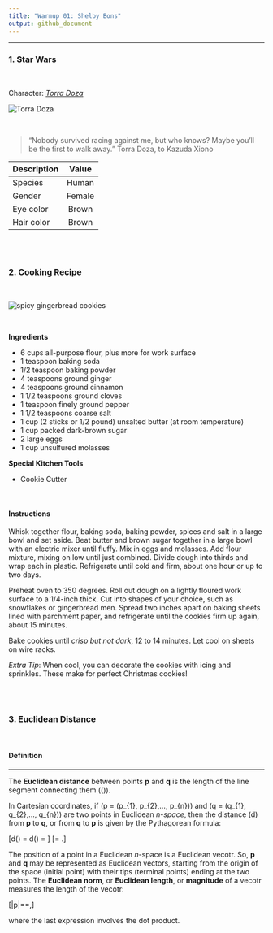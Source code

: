 ```yaml
---
title: "Warmup 01: Shelby Bons"
output: github_document
---
```


----

### 1. Star Wars

<br>

Character: [*Torra Doza*](https://starwars.fandom.com/wiki/Torra_Doza)


![](https://vignette.wikia.nocookie.net/starwars/images/1/1c/SWResistance-TorraDoza.jpg/revision/latest?cb=20180914205610 "Torra Doza")

<br> 

> "Nobody survived racing against me, but who knows? Maybe you'll be the first to walk away."
> Torra Doza, to Kazuda Xiono


|Description|Value |  
|  -------- |:---: |
|Species    |Human |
|Gender     |Female|
|Eye color  |Brown |
|Hair color |Brown |


<br><br>

### 2. Cooking Recipe

<br>

![](https://i1.wp.com/farm6.static.flickr.com/5203/5283446416_d2811e4d59_z.jpg "spicy gingerbread cookies")

<br>

**Ingredients**

* 6 cups all-purpose flour, plus more for work surface
* 1 teaspoon baking soda
* 1/2 teaspoon baking powder
* 4 teaspoons ground ginger
* 4 teaspoons ground cinnamon
* 1 1/2 teaspoons ground cloves
* 1 teaspoon finely ground pepper
* 1 1/2 teaspoons coarse salt
* 1 cup (2 sticks or 1/2 pound) unsalted butter (at room temperature)
* 1 cup packed dark-brown sugar
* 2 large eggs
* 1 cup unsulfured molasses


**Special Kitchen Tools**

* Cookie Cutter

<br>

#### Instructions


Whisk together flour, baking soda, baking powder, spices and salt in a large bowl and set aside. Beat butter and brown sugar together in a large bowl with an electric mixer until fluffy. Mix in eggs and molasses. Add flour mixture, mixing on low until just combined. Divide dough into thirds and wrap each in plastic. Refrigerate until cold and firm, about one hour or up to two days.

Preheat oven to 350 degrees. Roll out dough on a lightly floured work surface to a 1/4-inch thick. Cut into shapes of your choice, such as snowflakes or gingerbread men. Spread two inches apart on baking sheets lined with parchment paper, and refrigerate until the cookies firm up again, about 15 minutes.

Bake cookies until *crisp but not dark*, 12 to 14 minutes. Let cool on sheets on wire racks.

*Extra Tip*: When cool, you can decorate the cookies with icing and sprinkles. These make for perfect Christmas cookies!

<br><br>

### 3. Euclidean Distance

<br>

#### Definition 

----  
The **Euclidean distance** between points **p** and **q** is the length of the line segment connecting them \((\overline{\textbf{pq}})\).

In Cartesian coordinates, if \(p = (p_{1}, p_{2},..., p_{n})\) and \(q = (q_{1}, q_{2},..., q_{n})\) are two points in Euclidean *n-space*, then the distance (d) from **p** to **q**, or from **q** to **p** is given by the Pythagorean formula:

\[d(\textbf{p,q}) = d(\textbf{q,p}) = \sqrt{(q_{1}-p_{1})^{2}+(q_{2}-p_{2})^{2}+ ...+(q_{n}-p_{n})^{2}}\]
\[= \sqrt{\sum_{\substack{i=1}}(q_{i}-p_{i})^{2}}.\]

The position of a point in a Euclidean *n*-space is a Euclidean vecotr. So, **p** and **q** may be represented as Euclidean vectors, starting from the origin of the space (initial point) with their tips (terminal points) ending at the two points. The **Euclidean norm**, or **Euclidean length**, or **magnitude** of a vecotr measures the length of the vecotr:

\[\|p\|=\sqrt{p_{1}^{2}+p_{2}^{2}+...+p_{n}^{2}}=\sqrt{\textbf{p.p}},\]

where the last expression involves the dot product.





